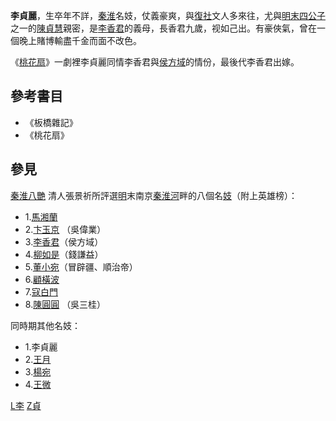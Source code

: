 '''李貞麗'''，生卒年不詳，[[秦淮河|秦淮]]名妓，仗義豪爽，與[[復社|復社]]文人多來往，尤與[[明末四公子|明末四公子]]之一的[[陈贞慧_(明末)|陳貞慧]]親密，是[[李香君|李香君]]的義母，長香君九歲，视如己出。有豪俠氣，曾在一個晚上賭博輸盡千金而面不改色。

《[[桃花扇|桃花扇]]》一劇裡李貞麗同情李香君與[[侯方域|侯方域]]的情份，最後代李香君出嫁。

==參考書目==
*《板橋雜記》
*《桃花扇》

==參見==
[[秦淮八艷|秦淮八艷]] 
清人張景祈所評選[[明|明]]末南京[[秦淮河|秦淮河]]畔的八個名[[妓|妓]]（附上英雄榜）：
*1.[[馬湘蘭|馬湘蘭]]
*2.[[卞玉京|卞玉京]] （吳偉業）
*3.[[李香君|李香君]]（侯方域）
*4.[[柳如是|柳如是]]（錢謙益）
*5.[[董小宛|董小宛]]（冒辟疆、順治帝）
*6.[[顧橫波|顧橫波]]
*7.[[寇白門|寇白門]] 
*8.[[陳圓圓|陳圓圓]] （吳三桂）
同時期其他名妓：
*1.李貞麗
*2.[[王月|王月]] 
*3.[[楊宛|楊宛]]
*4.[[王微_(明朝)|王微]]

[[Category:明朝妓女|L李]]
[[Category:李姓|Z貞]]
